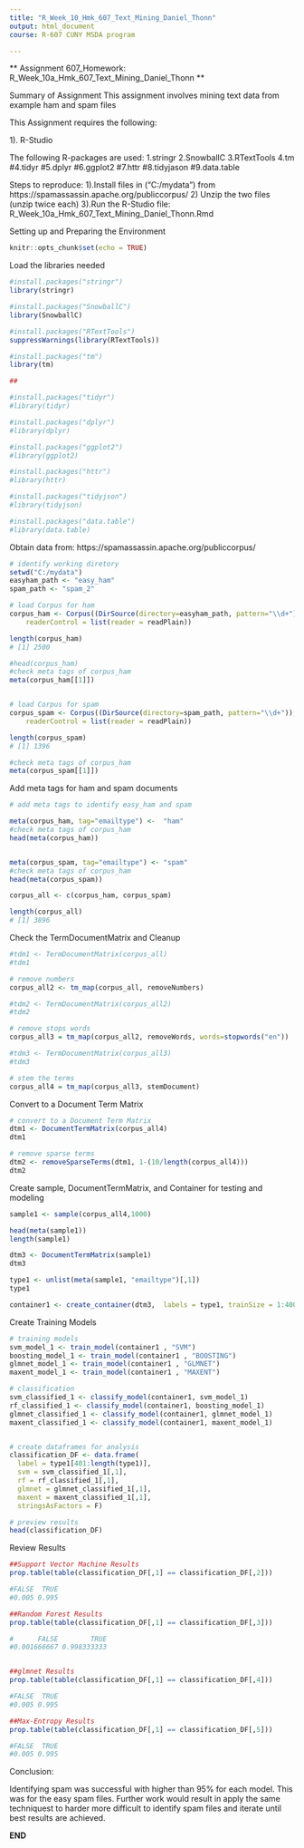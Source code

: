 ```yaml
---
title: "R_Week_10_Hmk_607_Text_Mining_Daniel_Thonn"
output: html_document
course: R-607 CUNY MSDA program

---
```


** Assignment 607_Homework: R_Week_10a_Hmk_607_Text_Mining_Daniel_Thonn **

Summary of Assignment
This assignment involves mining text data from example ham and spam files

This Assignment requires the following:

1). R-Studio

The following R-packages are used:
1.stringr
2.SnowballC
3.RTextTools
4.tm
#4.tidyr
#5.dplyr
#6.ggplot2 
#7.httr
#8.tidyjason
#9.data.table

Steps to reproduce:
1).Install files in ("C:/mydata") from https://spamassassin.apache.org/publiccorpus/
2) Unzip the two files (unzip twice each)
3).Run the R-Studio file: R_Week_10a_Hmk_607_Text_Mining_Daniel_Thonn.Rmd


Setting up and Preparing the Environment

```r
knitr::opts_chunk$set(echo = TRUE)
```

Load the libraries needed

```r


#install.packages("stringr")
library(stringr)

#install.packages("SnowballC")
library(SnowballC)

#install.packages("RTextTools")
suppressWarnings(library(RTextTools))

#install.packages("tm")
library(tm)

##

#install.packages("tidyr")
#library(tidyr)

#install.packages("dplyr")
#library(dplyr)

#install.packages("ggplot2")
#library(ggplot2)

#install.packages("httr")
#library(httr)

#install.packages("tidyjson")
#library(tidyjson)

#install.packages("data.table")
#library(data.table)


```


Obtain data from:
https://spamassassin.apache.org/publiccorpus/



```r

# identify working diretory
setwd("C:/mydata")
easyham_path <- "easy_ham"
spam_path <- "spam_2"

# load Corpus for ham
corpus_ham <- Corpus((DirSource(directory=easyham_path, pattern="\\d+")), 
    readerControl = list(reader = readPlain))

length(corpus_ham)
# [1] 2500

#head(corpus_ham)
#check meta tags of corpus_ham
meta(corpus_ham[[1]])


# load Corpus for spam
corpus_spam <- Corpus((DirSource(directory=spam_path, pattern="\\d+")), 
    readerControl = list(reader = readPlain))

length(corpus_spam)
# [1] 1396

#check meta tags of corpus_ham
meta(corpus_spam[[1]])

```

 Add meta tags for ham and spam documents

```r
# add meta tags to identify easy_ham and spam

meta(corpus_ham, tag="emailtype") <-  "ham"
#check meta tags of corpus_ham
head(meta(corpus_ham))


meta(corpus_spam, tag="emailtype") <- "spam"
#check meta tags of corpus_ham
head(meta(corpus_spam))

corpus_all <- c(corpus_ham, corpus_spam)

length(corpus_all)
# [1] 3896

```

 
Check the TermDocumentMatrix and Cleanup

```r


#tdm1 <- TermDocumentMatrix(corpus_all)
#tdm1

# remove numbers
corpus_all2 <- tm_map(corpus_all, removeNumbers)

#tdm2 <- TermDocumentMatrix(corpus_all2)
#tdm2

# remove stops words
corpus_all3 = tm_map(corpus_all2, removeWords, words=stopwords("en"))

#tdm3 <- TermDocumentMatrix(corpus_all3)
#tdm3

# stem the terms
corpus_all4 = tm_map(corpus_all3, stemDocument)

```

 Convert to a Document Term Matrix

```r

# convert to a Document Term Matrix
dtm1 <- DocumentTermMatrix(corpus_all4)
dtm1

# remove sparse terms
dtm2 <- removeSparseTerms(dtm1, 1-(10/length(corpus_all4)))
dtm2

```

Create sample, DocumentTermMatrix, and Container for testing and modeling

```r

sample1 <- sample(corpus_all4,1000)

head(meta(sample1))
length(sample1)

dtm3 <- DocumentTermMatrix(sample1)
dtm3

type1 <- unlist(meta(sample1, "emailtype")[,1])
type1

container1 <- create_container(dtm3,  labels = type1, trainSize = 1:400, testSize = 401:length(type1), virgin = FALSE)


```


Create Training Models
 

```r
 
# training models
svm_model_1 <- train_model(container1 , "SVM")
boosting_model_1 <- train_model(container1 , "BOOSTING")
glmnet_model_1 <- train_model(container1 , "GLMNET")
maxent_model_1 <- train_model(container1 , "MAXENT")

# classification
svm_classified_1 <- classify_model(container1, svm_model_1)
rf_classified_1 <- classify_model(container1, boosting_model_1)
glmnet_classified_1 <- classify_model(container1, glmnet_model_1)
maxent_classified_1 <- classify_model(container1, maxent_model_1)


# create dataframes for analysis
classification_DF <- data.frame(
  label = type1[401:length(type1)],
  svm = svm_classified_1[,1],
  rf = rf_classified_1[,1],
  glmnet = glmnet_classified_1[,1],
  maxent = maxent_classified_1[,1],
  stringsAsFactors = F)

# preview results
head(classification_DF)

```

Review Results

```r

##Support Vector Machine Results
prop.table(table(classification_DF[,1] == classification_DF[,2]))

#FALSE  TRUE 
#0.005 0.995 

##Random Forest Results
prop.table(table(classification_DF[,1] == classification_DF[,3]))

#      FALSE        TRUE 
#0.001666667 0.998333333 


##glmnet Results
prop.table(table(classification_DF[,1] == classification_DF[,4]))

#FALSE  TRUE 
#0.005 0.995 

##Max-Entropy Results
prop.table(table(classification_DF[,1] == classification_DF[,5]))

#FALSE  TRUE 
#0.005 0.995

```

Conclusion:  

Identifying spam was successful with higher than 95% for each model.  This was for the easy spam files.  Further work would result in apply the same techniquest to harder more difficult to identify spam files and iterate until best results are achieved.


**END**
